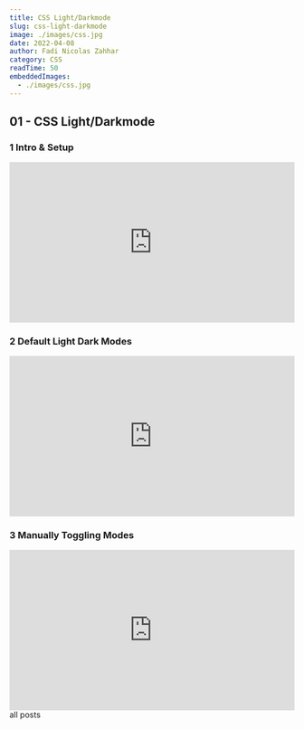 ```yaml
---
title: CSS Light/Darkmode
slug: css-light-darkmode
image: ./images/css.jpg
date: 2022-04-08
author: Fadi Nicolas Zahhar
category: CSS
readTime: 50
embeddedImages:
  - ./images/css.jpg
---
```



<GatsbyImage
  image={getImage(props.embeddedImages[0])}
  alt="random stuff"
  className="first-inline-img"
/>

## 01 - CSS Light/Darkmode

### 1 Intro & Setup

<div style="padding:56.25% 0 0 0;position:relative;">
  <iframe
    src="https://player.vimeo.com/video/697063328?h=2c784ad47c&amp;badge=0&amp;autopause=0&amp;player_id=0&amp;app_id=58479"
    frameborder="0"
    allow="autoplay; fullscreen; picture-in-picture"
    allowfullscreen
    style="position:absolute;top:0;left:0;width:100%;height:100%;"
    title="1 - Light &amp;amp; Dark Mode with CSS Variables #1 - Intro &amp;amp; Setup"
  ></iframe>
</div>
<script src="https://player.vimeo.com/api/player.js"></script>

### 2 Default Light Dark Modes

<div style="padding:56.25% 0 0 0;position:relative;">
  <iframe
    src="https://player.vimeo.com/video/697063509?h=33df479c2d&amp;badge=0&amp;autopause=0&amp;player_id=0&amp;app_id=58479"
    frameborder="0"
    allow="autoplay; fullscreen; picture-in-picture"
    allowfullscreen
    style="position:absolute;top:0;left:0;width:100%;height:100%;"
    title="2 - Light &amp;amp; Dark Mode with CSS Variables #2 - Default Light Dark Modes"
  ></iframe>
</div>
<script src="https://player.vimeo.com/api/player.js"></script>

### 3 Manually Toggling Modes

<div style="padding:56.25% 0 0 0;position:relative;">
  <iframe
    src="https://player.vimeo.com/video/697063571?h=846623054f&amp;badge=0&amp;autopause=0&amp;player_id=0&amp;app_id=58479"
    frameborder="0"
    allow="autoplay; fullscreen; picture-in-picture"
    allowfullscreen
    style="position:absolute;top:0;left:0;width:100%;height:100%;"
    title="3 - Light &amp;amp; Dark Mode with CSS Variables #3 - Manually Toggling Modes"
  ></iframe>
</div>
<script src="https://player.vimeo.com/api/player.js"></script>

<Link to="/posts" className="btn center-btn">
  all posts
</Link>
